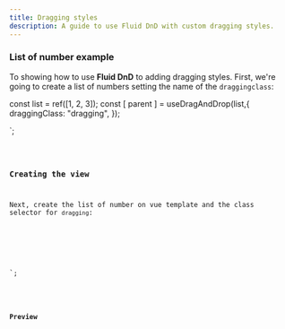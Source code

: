 ```yaml
---
title: Dragging styles
description: A guide to use Fluid DnD with custom dragging styles.
---
```



### List of number example

To showing how to use **Fluid DnD** to adding dragging styles.
First, we're going to create a list of numbers setting the name of the `draggingclass`:



const list = ref([1, 2, 3]);
const [ parent ] = useDragAndDrop(list,{
draggingClass: "dragging",
});

</script>`;

<Code code={listOfNumbers} lang="vue" mark={highlightsListOfNumbers} />

### Creating the view

Next, create the list of number on vue template and the class selector for `dragging`:


<template>
  <ul ref="parent" class="block px-6 p-8">
    <li
      class="number border-solid mt-1 pl-1 border-2"
      v-for="(element, index) in list"
      :index="index"
    >
      {{ element }}
    </li>
  </ul>
</template>

<style>
/*....*/
.dragging {
  transition: background-color color 150ms ease-in, color 150ms ease-in;
  background-color: var(--sl-color-gray-1);
  color: black;
}
</style>

`;

<Code code={listOfNumbersHTML} mark={highlights} lang="vue" />

### Preview

<div class="pl-8">
  <ListWithDraggingStyles client:load />
</div>
